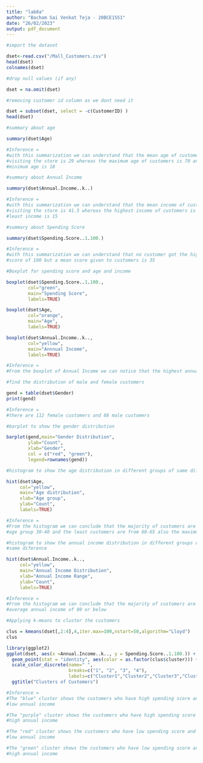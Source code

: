 ```yaml
---
title: "lab8a"
author: "Bacham Sai Venkat Teja - 20BCE1551"
date: "26/02/2023"
output: pdf_document
---
```


```r
#import the dataset

dset<-read.csv("/Mall_Customers.csv")
head(dset)
colnames(dset)

#drop null values (if any)

dset = na.omit(dset)

#removing customer id column as we dont need it

dset = subset(dset, select = -c(CustomerID) )
head(dset)

```

```r
#summary about age

summary(dset$Age)

#Inference =
#with this summarization we can understand that the mean age of customers 
#visiting the store is 29 whereas the maximum age of customers is 70 and 
#minimum age is 18

#summary about Annual Income

summary(dset$Annual.Income..k..)

#Inference =
#with this summarization we can understand that the mean income of customers 
#visiting the store is 41.5 whereas the highest income of customers is 137 and 
#least income is 15

#summary about Spending Score

summary(dset$Spending.Score..1.100.)

#Inference =
#with this summarization we can understand that no customer got the highest 
#score of 100 but a mean score given to customers is 35

```

```r
#Boxplot for spending score and age and income

boxplot(dset$Spending.Score..1.100.,
        col="green",
        main="Spending Score",
        labels=TRUE)
```

```r
boxplot(dset$Age,
        col="orange",
        main="Age",
        labels=TRUE)
```

```r
boxplot(dset$Annual.Income..k..,
        col="yellow",
        main="Annnual Income",
        labels=TRUE)

#Inference =
#From the boxplot of Annual Income we can notice that the highest annual income #(i.e. 137) is actually an outlier
```

```r
#find the distribution of male and female customers

gend = table(dset$Gender)
print(gend)

#Inference =
#there are 112 female customers and 88 male customers
```

```r
#barplot to show the gender distribution

barplot(gend,main="Gender Distribution",
        ylab="Count",
        xlab="Gender",
        col = c("red", "green"),
        legend=rownames(gend))
```

```r
#histogram to show the age distribution in different groups of same diference

hist(dset$Age,
     col="yellow",
     main="Age distribution",
     xlab="Age group",
     ylab="Count",
     labels=TRUE)

#Inference = 
#From the histogram we can conclude that the majority of customers are from the
#age group 30-40 and the least customers are from 60-65 also the maximum number #of customers are below the age of 40
```

```r
#histogram to show the annual income distribution in different groups of 
#same diference

hist(dset$Annual.Income..k..,
     col="yellow",
     main="Annual Income Distribution",
     xlab="Annual Income Range",
     ylab="Count",
     labels=TRUE)

#Inference = 
#From the histogram we can conclude that the majority of customers are have an 
#average annual income of 80 or below
```

```r
#Applying k-means to cluster the customers

clus = kmeans(dset[,2:4],4,iter.max=100,nstart=50,algorithm="Lloyd")
clus

library(ggplot2)
ggplot(dset, aes(x =Annual.Income..k.., y = Spending.Score..1.100.)) + 
  geom_point(stat = "identity", aes(color = as.factor(clus$cluster))) +
  scale_color_discrete(name=" ",
                       breaks=c("1", "2", "3", "4"),
                       labels=c("Cluster1","Cluster2","Cluster3","Cluster4")) +
  ggtitle("Clusters of Customers")

#Inference =
#The "blue" cluster shows the customers who have high spending score and have 
#low annual income

#The "purple" cluster shows the customers who have high spending score and have 
#high annual income

#The "red" cluster shows the customers who have low spending score and have 
#low annual income

#The "green" cluster shows the customers who have low spending score and have 
#high annual income
```